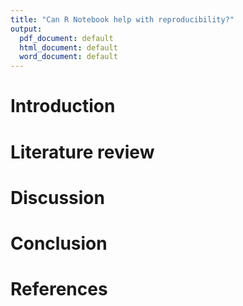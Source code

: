 ```yaml
---
title: "Can R Notebook help with reproducibility?"
output:
  pdf_document: default
  html_document: default
  word_document: default
---
```


# Introduction

# Literature review


# Discussion

# Conclusion

# References
